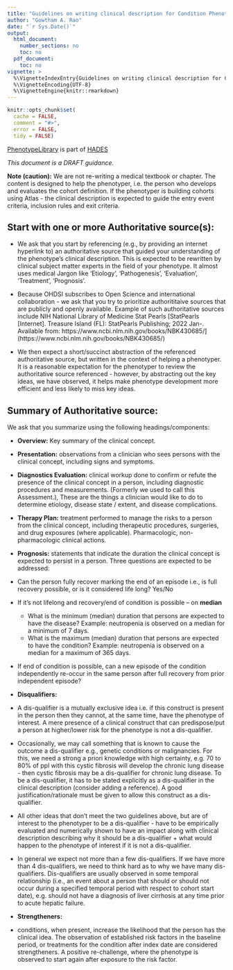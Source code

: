 ```yaml
---
title: "Guidelines on writing clinical description for Condition Phenotypes"
author: "Gowtham A. Rao"
date: "`r Sys.Date()`"
output:
  html_document:
    number_sections: no
    toc: no  
  pdf_document: 
    toc: no     
vignette: >
  %\VignetteIndexEntry{Guidelines on writing clinical description for Condition Phenotypes}
  %\VignetteEncoding{UTF-8}    
  %\VignetteEngine{knitr::rmarkdown}
---
```


```r
knitr::opts_chunk$set(
  cache = FALSE,
  comment = "#>",
  error = FALSE,
  tidy = FALSE)
```

[PhenotypeLibrary](https://github.com/OHDSI/PhenotypeLibrary) is part of [HADES](https://ohdsi.github.io/Hades/)

*This document is a DRAFT guidance.*

**Note (caution):** We are not re-writing a medical textbook or chapter. The content is designed to help the phenotyper, i.e. the person who develops and evaluates the cohort definition. If the phenotyper is building cohorts using Atlas - the clinical description is expected to guide the entry event criteria, inclusion rules and exit criteria.

## Start with one or more Authoritative source(s):
 * We ask that you start by referencing (e.g., by providing an internet hyperlink to) an authoritative source that guided your understanding of the phenotype's clinical description. This is expected to be rewritten by clinical subject matter experts in the field of your phenotype. It almost uses medical Jargon like ‘Etiology’, ‘Pathogenesis’, ‘Evaluation’, ‘Treatment’, ‘Prognosis’.
 
 * Because OHDSI subscribes to Open Science and international collaboration - we ask that you try to prioritize authorititaive sources that are publicly and openly available. Example of such authoritative sources include NIH National Library of Medicine Stat Pearls [StatPearls [Internet]. Treasure Island (FL): StatPearls Publishing; 2022 Jan-. Available from: https://www.ncbi.nlm.nih.gov/books/NBK430685/] (https://www.ncbi.nlm.nih.gov/books/NBK430685/)
 
 * We then expect a short/succinct abstraction of the referenced authoritative source, but written in the context of helping a phenotyper. It is a reasonable expectation for the phenotyper to review the authoritative source referenced - however, by abstracting out the key ideas, we have observed, it helps make phenotype development more efficient and less likely to miss key ideas.
 
## Summary of Authoritative source: 

We ask that you summarize using the following headings/components:

 * **Overview:** Key summary of the clinical concept.
 
 * **Presentation:** observations from a clinician who sees persons with the clinical concept, including signs and symptoms.
 
 * **Diagnostics Evaluation:** clinical workup done to confirm or refute the presence of the clinical concept in a person, including diagnostic procedures and measurements. (Formerly we used to call this Assessment.), These are the things a clinician would like to do to determine etiology, disease state / extent, and disease complications.
 
 * **Therapy Plan:** treatment performed to manage the risks to a person from the clinical concept, including therapeutic procedures, surgeries, and drug exposures (where applicable). Pharmacologic, non-pharmacologic clinical actions.
 
 * **Prognosis:** statements that indicate the duration the clinical concept is expected to persist in a person. Three questions are expected to be addressed:
 - Can the person fully recover marking the end of an episode i.e., is full recovery possible, or is it considered life long?
 Yes/No
 - If it’s not lifelong and recovery/end of condition is possible – on **median**
     - What is the minimum (median) duration that persons are expected to have the disease? Example: neutropenia is observed on a median for a minimum of 7 days.
     - What is the maximum (median) duration that persons are expected to have the condition? Example: neutropenia is observed on a median for a maximum of 365 days.
 - If end of condition is possible, can a new episode of the condition independently re-occur in the same person after full recovery from prior independent episode? 
 
 * **Disqualifiers:** 
 - A dis-qualifier is a mutually exclusive idea i.e. if this construct is present in the person then they cannot, at the same time, have the phenotype of interest. A mere presence of a clinical construct that can predispose/put a person at higher/lower risk for the phenotype is not a dis-qualifier.
 - Occasionally, we may call something that is known to cause the outcome a dis-qualifier e.g., genetic conditions or malignancies. For this, we need a strong a priori knowledge with high certainty, e.g. 70 to 80% of ppl with this cystic fibrosis will develop the chronic lung disease - then cystic fibrosis may be a dis-qualifier for chronic lung disease. To be a dis-qualifier, it has to be stated explicitly as a dis-qualifier in the clinical description (consider adding a reference). A good justification/rationale must be given to allow this construct as a dis-qualifier.
 - All other ideas that don’t meet the two guidelines above, but are of interest to the phenotyper to be a dis-qualifier - have to be empirically evaluated and numerically shown to have an impact along with clinical description describing why it should be a dis-qualifier + what would happen to the phenotype of interest if it is not a dis-qualifier. 
 - In general we expect not more than a few dis-qualifiers. If we have more than 4 dis-qualifiers, we need to think hard as to why we have many dis-qualifiers.
Dis-qualifiers are usually observed in some temporal relationship (i.e., an event about a person that should or should not occur during a specified temporal period with respect to cohort start date), e.g. should not have a diagnosis of liver cirrhosis at any time prior to acute hepatic failure.
 
 * **Strengtheners:**
 - conditions, when present, increase the likelihood that the person has the clinical idea. The observation of established risk factors in the baseline period, or treatments for the condition after index date are considered strengtheners. A positive re-challenge, where the phenotype is observed to start again after exposure to the risk factor.
